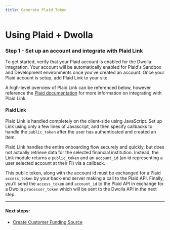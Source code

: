 ```yaml
---
title: Generate Plaid Token
---
```


# Using Plaid + Dwolla

### Step 1 - Set up an account and integrate with Plaid Link

To get started, verify that your Plaid account is enabled for the Dwolla integration. Your account will be automatically enabled for Plaid's Sandbox and Development environments once you’ve created an account. Once your Plaid account is setup, add Plaid Link to your site.

A high-level overview of Plaid Link can be referenced below, however reference the [Plaid documentation](https://plaid.com/docs/link/dwolla/) for more information on integrating with Plaid Link.

#### Plaid Link

Plaid Link is handled completely on the client-side using JavaScript. Set up Link using only a few lines of Javascript, and then specify callbacks to handle the `public_token` after the user has authenticated and created an Item.

Plaid Link handles the entire onboarding flow securely and quickly, but does not actually retrieve data for the selected financial institution. Instead, the Link module returns a `public_token` and an `account_id` (an id representing a user selected account at their FI) via a callback.

This public token, along with the account id must be exchanged for a Plaid `access_token` by your back-end server making a call to the Plaid API. Finally, you’ll send the `access_token` and `account_id` to the Plaid API in exchange for a Dwolla `processor_token` which will be sent to the Dwolla API in the next step.

---

#### Next steps:

- [Create Customer Funding Source](https://developers.dwolla.com/guides/funding-sources/plaid/create-funding-source)
